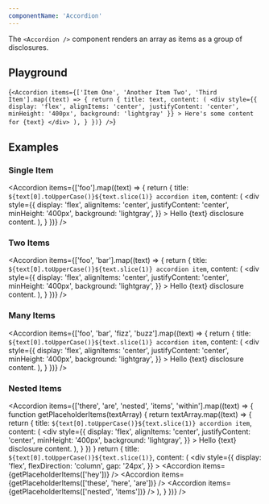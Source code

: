 ```yaml
---
componentName: 'Accordion'
---
```


The `<Accordion />` component renders an array as items as a group of disclosures.

## Playground

<LiveComponent>{`
<Accordion
	items={['Item One', 'Another Item Two', 'Third Item'].map((text) => {
		return {
			title: text,
			content: (
				<div
					style={{
						display: 'flex',
						alignItems: 'center',
						justifyContent: 'center',
						minHeight: '400px',
						background: 'lightgray'
					}}
				>
					Here's some content for {text}
				</div>
			),
		}
	})}
/>
`}</LiveComponent>

## Examples

### Single Item

<Accordion
	items={['foo'].map((text) => {
		return {
			title: `${text[0].toUpperCase()}${text.slice(1)} accordion item`,
			content: (
				<div
					style={{
						display: 'flex',
						alignItems: 'center',
						justifyContent: 'center',
						minHeight: '400px',
						background: 'lightgray',
					}}
				>
					Hello {text} disclosure content.
				</div>
			),
		}
	})}
/>

### Two Items

<Accordion
	items={['foo', 'bar'].map((text) => {
		return {
			title: `${text[0].toUpperCase()}${text.slice(1)} accordion item`,
			content: (
				<div
					style={{
						display: 'flex',
						alignItems: 'center',
						justifyContent: 'center',
						minHeight: '400px',
						background: 'lightgray',
					}}
				>
					Hello {text} disclosure content.
				</div>
			),
		}
	})}
/>

### Many Items

<Accordion
	items={['foo', 'bar', 'fizz', 'buzz'].map((text) => {
		return {
			title: `${text[0].toUpperCase()}${text.slice(1)} accordion item`,
			content: (
				<div
					style={{
						display: 'flex',
						alignItems: 'center',
						justifyContent: 'center',
						minHeight: '400px',
						background: 'lightgray',
					}}
				>
					Hello {text} disclosure content.
				</div>
			),
		}
	})}
/>

### Nested Items

<Accordion
	items={['there', 'are', 'nested', 'items', 'within'].map((text) => {
		function getPlaceholderItems(textArray) {
			return textArray.map((text) => {
				return {
					title: `${text[0].toUpperCase()}${text.slice(1)} accordion item`,
					content: (
						<div
							style={{
								display: 'flex',
								alignItems: 'center',
								justifyContent: 'center',
								minHeight: '400px',
								background: 'lightgray',
							}}
						>
							Hello {text} disclosure content.
						</div>
					),
				}
			})
		}
		return {
			title: `${text[0].toUpperCase()}${text.slice(1)}`,
			content: (
				<div
					style={{
						display: 'flex',
						flexDirection: 'column',
						gap: '24px',
					}}
				>
					<Accordion items={getPlaceholderItems(['hey'])} />
					<Accordion items={getPlaceholderItems(['these', 'here', 'are'])} />
					<Accordion items={getPlaceholderItems(['nested', 'items'])} />
				</div>
			),
		}
	})}
/>
